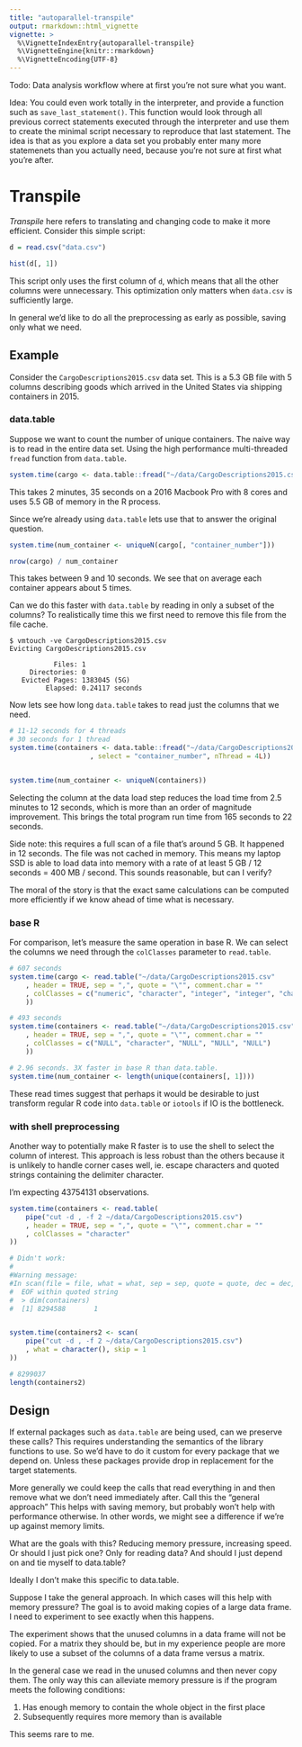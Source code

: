 ```yaml
---
title: "autoparallel-transpile"
output: rmarkdown::html_vignette
vignette: >
  %\VignetteIndexEntry{autoparallel-transpile}
  %\VignetteEngine{knitr::rmarkdown}
  %\VignetteEncoding{UTF-8}
---
```


Todo: Data analysis workflow where at first you're not sure what you want.

Idea: You could even work totally in the interpreter, and provide a
function such as `save_last_statement()`. This function would look through all
previous correct statements executed through the interpreter and use them
to create the minimal script necessary to reproduce that last statement.
The idea is that as you explore a data set you probably enter many more
statemenets than you actually need, because you're not sure at first what
you're after.

# Transpile

_Transpile_ here refers to translating and changing code to make it more
efficient. Consider this simple script:

```R

d = read.csv("data.csv")

hist(d[, 1])

```

This script only uses the first column of `d`, which means that all the
other columns were unnecessary. This optimization only matters when
`data.csv` is sufficiently large.

In general we'd like to do all the preprocessing as early as possible,
saving only what we need.

## Example

Consider the `CargoDescriptions2015.csv` data set. This is a 5.3 GB file
with 5 columns describing goods which arrived in the United States via shipping
containers in 2015.  

### data.table

Suppose we want to count the number of unique
containers. The naive way is to read in the entire data set. Using the high
performance multi-threaded `fread` function from `data.table`.

```R

system.time(cargo <- data.table::fread("~/data/CargoDescriptions2015.csv"))

```

This takes 2 minutes, 35 seconds on a 2016 Macbook Pro with 8 cores and
uses 5.5 GB of memory in the R process.

Since we're already using `data.table` lets use that to answer the original
question.

```R

system.time(num_container <- uniqueN(cargo[, "container_number"]))

nrow(cargo) / num_container

```

This takes between 9 and 10 seconds. We see that on average each container
appears about 5 times.

Can we do this faster with `data.table` by reading in only a subset of the
columns? To realistically time this we first need to remove this file from
the file cache.

```
$ vmtouch -ve CargoDescriptions2015.csv
Evicting CargoDescriptions2015.csv

           Files: 1
     Directories: 0
   Evicted Pages: 1383045 (5G)
         Elapsed: 0.24117 seconds
```

Now lets see how long `data.table` takes to read just the columns that we
need.

```R

# 11-12 seconds for 4 threads
# 30 seconds for 1 thread
system.time(containers <- data.table::fread("~/data/CargoDescriptions2015.csv"
                    , select = "container_number", nThread = 4L))


system.time(num_container <- uniqueN(containers))

```

Selecting the column at the data load step reduces the load time from 2.5
minutes to 12 seconds, which is more than an order of magnitude
improvement. This brings the total program run time from 165 seconds to 22
seconds.

Side note: this requires a full scan of a file that's around 5 GB. It
happened in 12 seconds. The file was not cached in memory. This means my
laptop SSD is able to load data into memory with a rate of at least 5 GB /
12 seconds = 400 MB / second. This sounds reasonable, but can I verify?

The moral of the story is that the exact same calculations
can be computed more efficiently if we know ahead of time what is necessary.


### base R

For comparison, let's measure the same operation in base R. We can select
the columns we need through the `colClasses` parameter to `read.table`.

```R

# 607 seconds
system.time(cargo <- read.table("~/data/CargoDescriptions2015.csv"
    , header = TRUE, sep = ",", quote = "\"", comment.char = ""
    , colClasses = c("numeric", "character", "integer", "integer", "character")
    ))

# 493 seconds
system.time(containers <- read.table("~/data/CargoDescriptions2015.csv"
    , header = TRUE, sep = ",", quote = "\"", comment.char = ""
    , colClasses = c("NULL", "character", "NULL", "NULL", "NULL")
    ))

# 2.96 seconds. 3X faster in base R than data.table.
system.time(num_container <- length(unique(containers[, 1])))

```

These read times suggest that perhaps it would be desirable to just transform
regular R code into `data.table` or `iotools` if IO is the bottleneck.


### with shell preprocessing

Another way to potentially make R faster is to use the shell to select the
column of interest.
This approach is less robust than the others because it is unlikely to
handle corner cases well, ie. escape characters and quoted strings
containing the delimiter character.

I'm expecting 43754131 observations.

```R

system.time(containers <- read.table(
    pipe("cut -d , -f 2 ~/data/CargoDescriptions2015.csv")
    , header = TRUE, sep = ",", quote = "\"", comment.char = ""
    , colClasses = "character"
))

# Didn't work:
#
#Warning message:
#In scan(file = file, what = what, sep = sep, quote = quote, dec = dec,  :
#  EOF within quoted string
#  > dim(containers)
#  [1] 8294588       1


system.time(containers2 <- scan(
    pipe("cut -d , -f 2 ~/data/CargoDescriptions2015.csv")
    , what = character(), skip = 1
))

# 8299037
length(containers2)

```


## Design

If external packages such as `data.table` are being used, can we preserve
these calls? This requires understanding the semantics of the library functions
to use. So we'd have to do it custom for every package that we depend on.
Unless these packages provide drop in replacement for the target
statements.

More generally we could keep the calls that read everything in and then
remove what we don't need immediately after. Call this the "general
approach" This helps with saving memory,
but probably won't help with performance otherwise. In other words, we
might see a difference if we're up against memory limits.

What are the goals with this? Reducing memory pressure, increasing speed.
Or should I just pick one?  Only for reading data?  And should I just
depend on and tie myself to data.table?

Ideally I don't make this specific to data.table.

Suppose I take the general approach. In which cases will this help with
memory pressure? The goal is to avoid making copies of a large data frame.
I need to experiment to see exactly when this happens.

The experiment shows that the unused columns in a data frame will not be
copied. For a matrix they should be, but in my experience people are
more likely to use a subset of the columns of a data frame versus a matrix.

In the general case we read in the unused columns and then never copy them. 
The only way this can alleviate memory pressure is if the program meets the
following conditions:

1. Has enough memory to contain the whole object in the first place
2. Subsequently requires more memory than is available

This seems rare to me.
